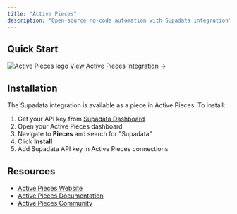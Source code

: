 ```yaml
---
title: "Active Pieces"
description: "Open-source no-code automation with Supadata integration"
---
```


## Quick Start

<div
  style={{
    display: "flex",
    alignItems: "center",
    gap: "1rem",
    marginBottom: "2rem",
  }}
>
  <img
    src="https://supadata.ai/_next/static/media/ap.4ea1f5c5.svg"
    alt="Active Pieces logo"
    style={{ height: "48px", width: "48px" }}
  />
  <a
    href="https://supadata.ai/link/activepieces"
    target="_blank"
    rel="noopener noreferrer nofollow"
  >
    View Active Pieces Integration →
  </a>
</div>

## Installation

The Supadata integration is available as a piece in Active Pieces. To install:

1. Get your API key from [Supadata Dashboard](https://dash.supadata.ai)
1. Open your Active Pieces dashboard
1. Navigate to **Pieces** and search for "Supadata"
1. Click **Install**
1. Add Supadata API key in Active Pieces connections

## Resources

- [Active Pieces Website](https://activepieces.com)
- [Active Pieces Documentation](https://docs.activepieces.com)
- [Active Pieces Community](https://community.activepieces.com)
